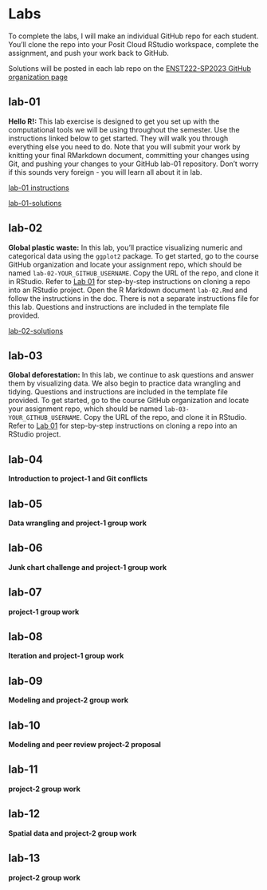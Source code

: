 # Labs {-}

To complete the labs, I will make an individual GitHub repo for each student. You'll clone the repo into your Posit Cloud RStudio workspace, complete the assignment, and push your work back to GitHub. 

Solutions will be posted in each lab repo on the [ENST222-SP2023 GitHub organization page](https://github.com/ENST222-2023SP)

## lab-01 {-}
**Hello R!:** This lab exercise is designed to get you set up with the computational tools we will be using throughout the semester. Use the instructions linked below to get started. They will walk you through everything else you need to do. Note that you will submit your work by knitting your final RMarkdown document, committing your changes using Git, and pushing your changes to your GitHub lab-01 repository. Don't worry if this sounds very foreign - you will learn all about it in lab.

<i class="fa fa-info-circle"></i> [lab-01 instructions](https://enst222.github.io/lab-instructions/lab-01/lab-01-hello-r.html)

<i class="fa fa-github"></i> [lab-01-solutions](https://github.com/ENST222-2023SP/lab-01/blob/main/lab-01-solutions.md)

## lab-02 {-}
**Global plastic waste:** In this lab, you'll practice visualizing numeric and categorical data using the `ggplot2` package. To get started, go to the course GitHub organization and locate your assignment repo, which should be named `lab-02-YOUR_GITHUB_USERNAME`. Copy the URL of the repo, and clone it in RStudio. Refer to
[Lab 01](https://enst222.github.io/lab-instructions/lab-01/lab-01-hello-r.html) for step-by-step instructions on cloning a repo into an RStudio project. Open the R Markdown document `lab-02.Rmd` and follow the instructions in the doc. There is not a separate instructions file for this lab. Questions and instructions are included in the template file provided.

<i class="fa fa-github"></i> [lab-02-solutions](https://github.com/ENST222-2023SP/lab-02/blob/master/lab-02-solutions.md)

## lab-03 {-}
**Global deforestation:** In this lab, we continue to ask questions and answer them by visualizing data. We also begin to practice data wrangling and tidying. Questions and instructions are included in the template file provided. To get started, go to the course GitHub organization and locate your assignment repo, which should be named `lab-03-YOUR_GITHUB_USERNAME`. Copy the URL of the repo, and clone it in RStudio. Refer to
[Lab 01](https://enst222.github.io/lab-instructions/lab-01/lab-01-hello-r.html) for step-by-step instructions on cloning a repo into an RStudio project.

## lab-04 {-}
**Introduction to project-1 and Git conflicts**

## lab-05 {-}
**Data wrangling and project-1 group work**

## lab-06 {-}
**Junk chart challenge and project-1 group work**

## lab-07 {-}
**project-1 group work**

## lab-08 {-}
**Iteration and project-1 group work**

## lab-09 {-}
**Modeling and project-2 group work**

## lab-10 {-}
**Modeling and peer review project-2 proposal**

## lab-11 {-}
**project-2 group work**

## lab-12 {-}
**Spatial data and project-2 group work**

## lab-13 {-}
**project-2 group work**

